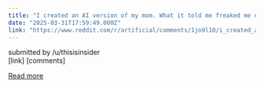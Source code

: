 ```yaml
---
title: "I created an AI version of my mom. What it told me freaked me out."
date: "2025-03-31T17:59:49.000Z"
link: "https://www.reddit.com/r/artificial/comments/1jo9l10/i_created_an_ai_version_of_my_mom_what_it_told_me/"
---
```


submitted by    /u/thisisinsider  
 [link]   [comments]

[Read more](https://www.reddit.com/r/artificial/comments/1jo9l10/i_created_an_ai_version_of_my_mom_what_it_told_me/)
